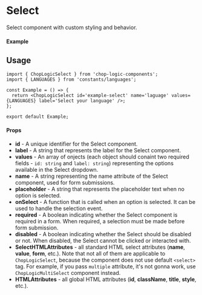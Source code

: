 
<Meta of={Select} title='Select' />

# Select

Select component with custom styling and behavior.

#### Example

<Canvas of={Select.Default} />

## Usage

```tsx
import { ChopLogicSelect } from 'chop-logic-components';
import { LANGUAGES } from 'constants/languages';

const Example = () => {
  return <ChopLogicSelect id='example-select' name='laguage' values={LANGUAGES} label='Select your language' />;
};

export default Example;
```

#### Props

- **id** - A unique identifier for the Select component.
- **label** - A string that represents the label for the Select component.
- **values** - An array of onjects (each object should conaint two required fields - `id: string` and `label: string`) representing the options available in the Select dropdown.
- **name** - A string representing the name attribute of the Select component, used for form submissions.
- **placeholder** - A string that represents the placeholder text when no option is selected.
- **onSelect** - A function that is called when an option is selected. It can be used to handle the selection event.
- **required** - A boolean indicating whether the Select component is required in a form. When required, a selection must be made before form submission.
- **disabled** - A boolean indicating whether the Select should be disabled or not. When disabled, the Select cannot be clicked or interacted with.
- **SelectHTMLAttributes** - all standard HTML select attributes (**name**, **value**, **form**, etc.). Note that not all of them are applicable to `ChopLogicSelect`, because the component does not use default `<select>` tag. For example, if you pass `multiple` attribute, it's not gonna work, use `ChopLogicMultiSelect` component instead.
- **HTMLAttributes** - all global HTML attributes (**id**, **className**, **title**, **style**, etc.).

